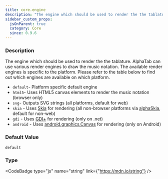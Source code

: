 ```yaml
---
title: core.engine
description: "The engine which should be used to render the the tablature."
sidebar_custom_props:
  jsOnParent: true
  category: Core
  since: 0.9.6
---
```




<SettingsHeader />



### Description
The engine which should be used to render the the tablature. AlphaTab can use various render engines to draw the music notation. The available render engines is specific to the platform. Please refer to the table below to find out which engines are available on which platform.
- `default`- Platform specific default engine
- `html5`- Uses HTML5 canvas elements to render the music notation (browser only)
- `svg`- Outputs SVG strings (all platforms, default for web)
- `skia` - Uses [Skia](https://skia.org/) for rendering (all non-browser platforms via [alphaSkia](https://github.com/CoderLine/alphaSkia), default for non-web)
- `gdi` - Uses [GDI+](https://docs.microsoft.com/en-us/dotnet/framework/winforms/advanced/graphics-and-drawing-in-windows-forms) for rendering (only on .net)
- `android` - Uses [android.graphics.Canvas](https://developer.android.com/reference/android/graphics/Canvas) for rendering (only on Android)


### Default Value

`default`

### Type

<CodeBadge type="js" name="string" link={"https://mdn.io/string"} />
<CodeBadge type="net" name="string" />
<CodeBadge type="android" name="String" />

